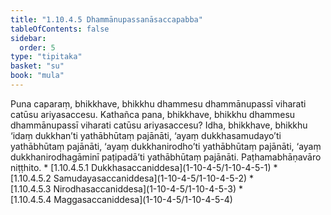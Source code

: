 ```yaml
---
title: "1.10.4.5 Dhammānupassanāsaccapabba"
tableOfContents: false
sidebar:
  order: 5
type: "tipitaka"
basket: "su"
book: "mula"
---
```



<DynamicBreadcrumb />

<Division number="119" book="mula" bookNo="9" page="82">

<Paragraph number="393" book="mula">
Puna caparaṃ, bhikkhave, bhikkhu dhammesu dhammānupassī viharati catūsu ariyasaccesu. Kathañca pana, bhikkhave, bhikkhu dhammesu dhammānupassī viharati catūsu ariyasaccesu? Idha, bhikkhave, bhikkhu ‘idaṃ dukkhan’ti yathābhūtaṃ pajānāti, ‘ayaṃ dukkhasamudayo’ti yathābhūtaṃ pajānāti, ‘ayaṃ dukkhanirodho’ti yathābhūtaṃ pajānāti, ‘ayaṃ dukkhanirodhagāminī paṭipadā’ti yathābhūtaṃ pajānāti.





</Paragraph>
</Division>

<Paragraph number="394" type="center" book="mula">
Paṭhamabhāṇavāro niṭṭhito.



</Paragraph>

<TableOfContents book="mula" section="1.10.4.5">
* [1.10.4.5.1 Dukkhasaccaniddesa](1-10-4-5/1-10-4-5-1)
* [1.10.4.5.2 Samudayasaccaniddesa](1-10-4-5/1-10-4-5-2)
* [1.10.4.5.3 Nirodhasaccaniddesa](1-10-4-5/1-10-4-5-3)
* [1.10.4.5.4 Maggasaccaniddesa](1-10-4-5/1-10-4-5-4)
</TableOfContents>